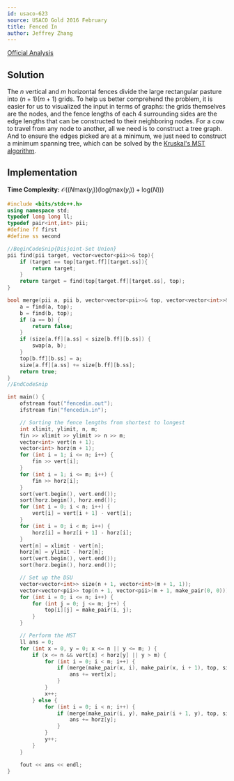 ```yaml
---
id: usaco-623
source: USACO Gold 2016 February
title: Fenced In
author: Jeffrey Zhang
---
```


[Official Analysis](http://www.usaco.org/current/data/sol_fencedin_gold_feb16.html)

## Solution

The $n$ vertical and $m$ horizontal fences divide the large rectangular pasture into $(n+1)(m+1)$ grids. To help us better comprehend the problem, it is easier for us to visualized the input in terms of graphs: the grids themselves are the nodes, and the fence lengths of each 4 surrounding sides are the edge lengths that can be constructed to their neighboring nodes. For a cow to travel from any node to another, all we need is to construct a tree graph. And to ensure the edges picked are at a minimum, we just need to construct a minimum spanning tree, which can be solved by the [Kruskal's MST algorithm](https://usaco.guide/gold/mst#kruskals).

## Implementation

**Time Complexity:** $\mathcal{O}((N\text{max}(y_i))(\text{log}(\text{max}(y_i))+\text{log}(N)))$

<LanguageSection>
<CPPSection>

```cpp
#include <bits/stdc++.h>
using namespace std;
typedef long long ll;
typedef pair<int,int> pii;
#define ff first
#define ss second

//BeginCodeSnip{Disjoint-Set Union}
pii find(pii target, vector<vector<pii>>& top){
    if (target == top[target.ff][target.ss]){
        return target;
    }
    return target = find(top[target.ff][target.ss], top);
}

bool merge(pii a, pii b, vector<vector<pii>>& top, vector<vector<int>>& size){
    a = find(a, top);
    b = find(b, top);
    if (a == b) {
        return false;
    }
    if (size[a.ff][a.ss] < size[b.ff][b.ss]) {
        swap(a, b);
    }
    top[b.ff][b.ss] = a;
    size[a.ff][a.ss] += size[b.ff][b.ss];
    return true;
}
//EndCodeSnip

int main() {
    ofstream fout("fencedin.out");
    ifstream fin("fencedin.in");

    // Sorting the fence lengths from shortest to longest
    int xlimit, ylimit, n, m;
    fin >> xlimit >> ylimit >> n >> m;
    vector<int> vert(n + 1);
    vector<int> horz(m + 1);
    for (int i = 1; i <= n; i++) {
        fin >> vert[i];
    }
    for (int i = 1; i <= m; i++) {
        fin >> horz[i];
    }
    sort(vert.begin(), vert.end());
    sort(horz.begin(), horz.end());
    for (int i = 0; i < n; i++) {
        vert[i] = vert[i + 1] - vert[i];
    }
    for (int i = 0; i < m; i++) {
        horz[i] = horz[i + 1] - horz[i];
    }
    vert[n] = xlimit - vert[n];
    horz[m] = ylimit - horz[m];
    sort(vert.begin(), vert.end());
    sort(horz.begin(), horz.end());

    // Set up the DSU
    vector<vector<int>> size(n + 1, vector<int>(m + 1, 1));
    vector<vector<pii>> top(n + 1, vector<pii>(m + 1, make_pair(0, 0)));
    for (int i = 0; i <= n; i++) {
        for (int j = 0; j <= m; j++) {
            top[i][j] = make_pair(i, j);
        }
    }

    // Perform the MST
    ll ans = 0;
    for (int x = 0, y = 0; x <= n || y <= m; ) {
        if (x <= n && vert[x] < horz[y] || y > m) {
            for (int i = 0; i < m; i++) {
                if (merge(make_pair(x, i), make_pair(x, i + 1), top, size)) {
                    ans += vert[x];
                }
            }
            x++;
        } else {
            for (int i = 0; i < n; i++) {
                if (merge(make_pair(i, y), make_pair(i + 1, y), top, size)) {
                    ans += horz[y];
                }
            }
            y++;
        }
    }

    fout << ans << endl;
}
```

</CPPSection>

</LanguageSection>
